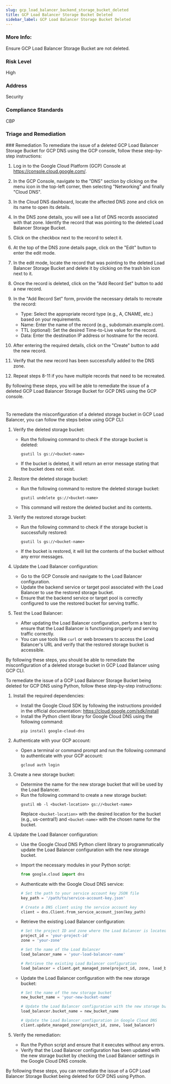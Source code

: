 ```yaml
---
slug: gcp_load_balancer_backend_storage_bucket_deleted
title: GCP Load Balancer Storage Bucket Deleted
sidebar_label: GCP Load Balancer Storage Bucket Deleted
---
```


### More Info:

Ensure GCP Load Balancer Storage Bucket are not deleted.

### Risk Level

High

### Address

Security

### Compliance Standards

CBP


### Triage and Remediation
<Tabs>
<Tab title='Remediation'>
### Remediation

<AccordionGroup>
<Accordion title='Using Console' defaultOpen='true'>
To remediate the issue of a deleted GCP Load Balancer Storage Bucket for GCP DNS using the GCP console, follow these step-by-step instructions:

1. Log in to the Google Cloud Platform (GCP) Console at https://console.cloud.google.com/.

2. In the GCP Console, navigate to the "DNS" section by clicking on the menu icon in the top-left corner, then selecting "Networking" and finally "Cloud DNS".

3. In the Cloud DNS dashboard, locate the affected DNS zone and click on its name to open its details.

4. In the DNS zone details, you will see a list of DNS records associated with that zone. Identify the record that was pointing to the deleted Load Balancer Storage Bucket.

5. Click on the checkbox next to the record to select it.

6. At the top of the DNS zone details page, click on the "Edit" button to enter the edit mode.

7. In the edit mode, locate the record that was pointing to the deleted Load Balancer Storage Bucket and delete it by clicking on the trash bin icon next to it.

8. Once the record is deleted, click on the "Add Record Set" button to add a new record.

9. In the "Add Record Set" form, provide the necessary details to recreate the record:

   - Type: Select the appropriate record type (e.g., A, CNAME, etc.) based on your requirements.
   - Name: Enter the name of the record (e.g., subdomain.example.com).
   - TTL (optional): Set the desired Time-to-Live value for the record.
   - Data: Enter the destination IP address or hostname for the record.

10. After entering the required details, click on the "Create" button to add the new record.

11. Verify that the new record has been successfully added to the DNS zone.

12. Repeat steps 8-11 if you have multiple records that need to be recreated.

By following these steps, you will be able to remediate the issue of a deleted GCP Load Balancer Storage Bucket for GCP DNS using the GCP console.

#
</Accordion>

<Accordion title='Using CLI'>
To remediate the misconfiguration of a deleted storage bucket in GCP Load Balancer, you can follow the steps below using GCP CLI:

1. Verify the deleted storage bucket: 
   - Run the following command to check if the storage bucket is deleted:
     ```
     gsutil ls gs://<bucket-name>
     ```
   - If the bucket is deleted, it will return an error message stating that the bucket does not exist.

2. Restore the deleted storage bucket:
   - Run the following command to restore the deleted storage bucket:
     ```
     gsutil undelete gs://<bucket-name>
     ```
   - This command will restore the deleted bucket and its contents.

3. Verify the restored storage bucket:
   - Run the following command to check if the storage bucket is successfully restored:
     ```
     gsutil ls gs://<bucket-name>
     ```
   - If the bucket is restored, it will list the contents of the bucket without any error messages.

4. Update the Load Balancer configuration:
   - Go to the GCP Console and navigate to the Load Balancer configuration.
   - Update the backend service or target pool associated with the Load Balancer to use the restored storage bucket.
   - Ensure that the backend service or target pool is correctly configured to use the restored bucket for serving traffic.

5. Test the Load Balancer:
   - After updating the Load Balancer configuration, perform a test to ensure that the Load Balancer is functioning properly and serving traffic correctly.
   - You can use tools like `curl` or web browsers to access the Load Balancer's URL and verify that the restored storage bucket is accessible.

By following these steps, you should be able to remediate the misconfiguration of a deleted storage bucket in GCP Load Balancer using GCP CLI.
</Accordion>

<Accordion title='Using Python'>
To remediate the issue of a GCP Load Balancer Storage Bucket being deleted for GCP DNS using Python, follow these step-by-step instructions:

1. Install the required dependencies:
   - Install the Google Cloud SDK by following the instructions provided in the official documentation: https://cloud.google.com/sdk/install
   - Install the Python client library for Google Cloud DNS using the following command:
     ```
     pip install google-cloud-dns
     ```

2. Authenticate with your GCP account:
   - Open a terminal or command prompt and run the following command to authenticate with your GCP account:
     ```
     gcloud auth login
     ```

3. Create a new storage bucket:
   - Determine the name for the new storage bucket that will be used by the Load Balancer.
   - Run the following command to create a new storage bucket:
     ```
     gsutil mb -l <bucket-location> gs://<bucket-name>
     ```
     Replace `<bucket-location>` with the desired location for the bucket (e.g., us-central1) and `<bucket-name>` with the chosen name for the bucket.

4. Update the Load Balancer configuration:
   - Use the Google Cloud DNS Python client library to programmatically update the Load Balancer configuration with the new storage bucket.
   - Import the necessary modules in your Python script:
     ```python
     from google.cloud import dns
     ```

   - Authenticate with the Google Cloud DNS service:
     ```python
     # Set the path to your service account key JSON file
     key_path = '/path/to/service-account-key.json'
     
     # Create a DNS client using the service account key
     client = dns.Client.from_service_account_json(key_path)
     ```

   - Retrieve the existing Load Balancer configuration:
     ```python
     # Set the project ID and zone where the Load Balancer is located
     project_id = 'your-project-id'
     zone = 'your-zone'
     
     # Set the name of the Load Balancer
     load_balancer_name = 'your-load-balancer-name'
     
     # Retrieve the existing Load Balancer configuration
     load_balancer = client.get_managed_zone(project_id, zone, load_balancer_name)
     ```

   - Update the Load Balancer configuration with the new storage bucket:
     ```python
     # Set the name of the new storage bucket
     new_bucket_name = 'your-new-bucket-name'
     
     # Update the Load Balancer configuration with the new storage bucket
     load_balancer.bucket_name = new_bucket_name
     
     # Update the Load Balancer configuration in Google Cloud DNS
     client.update_managed_zone(project_id, zone, load_balancer)
     ```

5. Verify the remediation:
   - Run the Python script and ensure that it executes without any errors.
   - Verify that the Load Balancer configuration has been updated with the new storage bucket by checking the Load Balancer settings in the Google Cloud DNS console.

By following these steps, you can remediate the issue of a GCP Load Balancer Storage Bucket being deleted for GCP DNS using Python.
</Accordion>

</AccordionGroup>
</Tab>
</Tabs>

